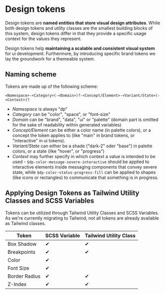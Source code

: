 
<Meta title="Design Tokens/Overview"/>

# Design tokens

Design tokens are **named entities that store visual design attributes**. While both design tokens and utility classes
are the smallest building blocks of this system, design tokens differ in that they provide a specific usage context
for the values they represent.

Design tokens help **maintaining a scalable and consistent visual system** for ui development. Furthermore, by introducing
specific brand tokens we lay the groundwork for a themeable system.

## Naming scheme

Tokens are made up of the following scheme:

```
<Namespace>-<Category>(-<Domain>)?-<Concept/Element>-<Variant/State>(-<Context>)?
```

- *Namespace* is always "dp"
- *Category* can be "color", "space", or "font-size"
- *Domain* can be "brand", "data", "ui" or "palette" (domain part is omitted for the sake of readability within generated variables)
- *Concept/Element* can be either a color name (in palette colors), or a concept the token applies to (like "main" in brand tokens,
  or "interactive" in ui tokens).
- *Variant/State* can either be a shade ("dark-2" oder "base") in palette colors, or a state (like "hover", or "progress")
- *Context* may further specify in which context a value is intended to be used - `$dp-color-message-severe-interactive`
  should be applied to interactive elements inside messaging components that convey severe state, while
  `$dp-color-status-progress-fill` can be applied to shapes (like icons or rectangles) to communicate that something is in progress.

## Applying Design Tokens as Tailwind Utility Classes and SCSS Variables

Tokens can be utilized through Tailwind Utility Classes and SCSS Variables. As we're currently migrating to Tailwind,
not all tokens are already available as Tailwind classes.

| Token          | SCSS Variable  | Tailwind Utility Class |
|----------------|----------------|------------------------|
| Box Shadow     |       ✔        |          ✔             |
| Breakpoints    |       ✔        |          ✔             |
| Color          |       ✔        |                        |
| Font Size      |       ✔        |                        |
| Border Radius  |       ✔        |          ✔             |
| Z-Index        |       ✔        |          ✔             |
